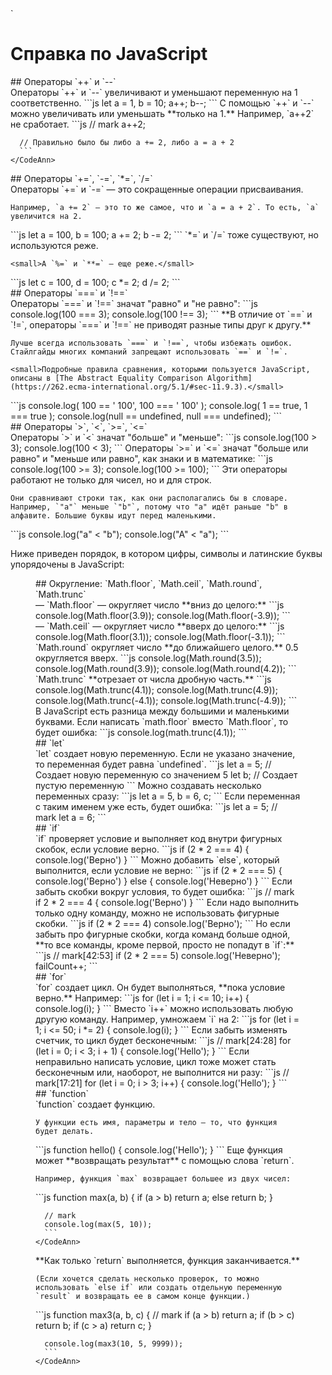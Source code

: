 
<style jsx>{`
  h2 {
    padding-bottom: 0.5rem;
    border-bottom: 2px solid #bbb;
  }
`}</style>`

# Справка по JavaScript

<div id="inc-dec">
## Операторы `++` и `--`
</div>

<Boxes>
  <Box>
    Операторы `++` и `--` увеличивают и уменьшают переменную на 1 соответственно.
  </Box>
  <Box>
    <CodeAnn ok="Теперь a = 2, b = 9">
      ```js
      let a = 1, b = 10;
      a++;
      b--;
      ```
    </CodeAnn>
  </Box>
</Boxes>

<Boxes>
  <Box>
    С помощью `++` и `--` можно увеличивать или уменьшать **только на 1.** Например, `a++2` не сработает.
  </Box>
  <Box>
    <CodeAnn error="SyntaxError: Unexpected number">
      ```js
      // mark
      a++2;
      
      // Правильно было бы либо a += 2, либо a = a + 2
      ```
    </CodeAnn>
  </Box>
</Boxes>

<div id="autoassign">
## Операторы `+=`, `-=`, `*=`, `/=`
</div>

<Boxes>
  <Box>
    Операторы `+=` и `-=` — это сокращенные операции присваивания.
    
    Например, `a += 2` — это то же самое, что и `a = a + 2`. То есть, `a` увеличится на 2.
  </Box>
  <Box>
    <CodeAnn ok="Теперь a = 102, b = 98">
      ```js
      let a = 100, b = 100;
      a += 2;
      b -= 2;
      ```
    </CodeAnn>
  </Box>
</Boxes>

<Boxes>
  <Box>
    `*=` и `/=` тоже существуют, но используются реже.

    <small>А `%=` и `**=` — еще реже.</small>
  </Box>
  <Box>
    <CodeAnn ok="Теперь c = 200, d = 50">
      ```js
      let c = 100, d = 100;
      c *= 2;
      d /= 2;
      ```
    </CodeAnn>
  </Box>
</Boxes>

<div id="eq-neq">
## Операторы `===` и `!==`
</div>

<Boxes>
  <Box>
    Операторы `===` и `!==` значат "равно" и "не равно":
  </Box>
  <Box>
    <CodeAnn ok="Выводит false и true">
      ```js
      console.log(100 === 3);
      console.log(100 !== 3);
      ```
    </CodeAnn>
  </Box>
</Boxes>

<Boxes id="eqeqeq">
  <Box>
    **В отличие от `==` и `!=`, операторы `===` и `!==` не приводят разные типы друг к другу.**

    Лучше всегда использовать `===` и `!==`, чтобы избежать ошибок. Стайлгайды многих компаний запрещают использовать `==` и `!=`.

    <small>Подробные правила сравнения, которыми пользуется JavaScript, описаны в [The Abstract Equality Comparison Algorithm](https://262.ecma-international.org/5.1/#sec-11.9.3).</small>
  </Box>
  <Box>
    <CodeAnn warn="Во всех этих случаях == дает true, а === дает false">
      ```js
      console.log( 100 == ' 100',     100 === ' 100'   );
      console.log(   1 == true,         1 === true     );
      console.log(null == undefined, null === undefined);
      ```
    </CodeAnn>
  </Box>
</Boxes>

<div id="less-more">
## Операторы `>`, `<`, `>=`, `<=`
</div>

<Boxes>
  <Box>
    Операторы `>` и `<` значат "больше" и "меньше":
  </Box>
  <Box>
    <CodeAnn ok="Выводит true и false">
      ```js
      console.log(100 > 3);
      console.log(100 < 3);
      ```
    </CodeAnn>
  </Box>
</Boxes>

<Boxes>
  <Box>
    Операторы `>=` и `<=` значат "больше или равно" и "меньше или равно", как знаки <InlineMath math="\geq"/> и <InlineMath math="\leq"/> в математике:
  </Box>
  <Box>
    <CodeAnn ok="Оба выводят true">
      ```js
      console.log(100 >= 3);
      console.log(100 >= 100);
      ```
    </CodeAnn>
  </Box>
</Boxes>

<Boxes>
  <Box>
    Эти операторы работают не только для чисел, но и для строк.

    Они сравнивают строки так, как они располагались бы в словаре. Например, `"a"` меньше `"b"`, потому что "a" идёт раньше "b" в алфавите. Большие буквы идут перед маленькими.
  </Box>
  <Box>
    <CodeAnn ok="Оба выводят true">
      ```js
      console.log("a" < "b");
      console.log("A" < "a");
      ```
    </CodeAnn>
  </Box>
</Boxes>

Ниже приведен порядок, в котором цифры, символы и латинские буквы упорядочены в JavaScript:

<Figure image="/ascii.png" />

<div id="rounding">
## Округление: `Math.floor`, `Math.ceil`, `Math.round`, `Math.trunc`
</div>

<Boxes id="floor">
  <Box>
    <InlineMath math="\lfloor x \rfloor"/> — `Math.floor` — округляет число **вниз до целого:**
  </Box>
  <Box>
    <CodeAnn ok="Выводит 3 и -4">
      ```js
      console.log(Math.floor(3.9));
      console.log(Math.floor(-3.9));
      ```
    </CodeAnn>
  </Box>
</Boxes>

<Boxes id="ceil">
  <Box>
    <InlineMath math="\lceil x \rceil"/> — `Math.ceil` — округляет число **вверх до целого:**
  </Box>
  <Box>
    <CodeAnn ok="Выводит 4 и -3">
      ```js
      console.log(Math.floor(3.1));
      console.log(Math.floor(-3.1));
      ```
    </CodeAnn>
  </Box>
</Boxes>

<Boxes id="round">
  <Box>
    `Math.round` округляет число **до ближайшего целого.** 0.5 округляется вверх.
  </Box>
  <Box>
    <CodeAnn ok="Все строчки выводят 4">
      ```js
      console.log(Math.round(3.5));
      console.log(Math.round(3.9));
      console.log(Math.round(4.2));
      ```
    </CodeAnn>
  </Box>
</Boxes>

<Boxes id="trunc">
  <Box>
    `Math.trunc` **отрезает от числа дробную часть.**
  </Box>
  <Box>
    <CodeAnn ok="Все строчки выводят 4">
      ```js
      console.log(Math.trunc(4.1));
      console.log(Math.trunc(4.9));
      console.log(Math.trunc(-4.1));
      console.log(Math.trunc(-4.9));
      ```
    </CodeAnn>
  </Box>
</Boxes>

<Boxes id="math-is-not-defined">
  <Box>
    В JavaScript есть разница между большими и маленькими буквами. Если написать `math.floor` вместо `Math.floor`, то будет ошибка:
  </Box>
  <Box>
    <CodeAnn error="ReferenceError: math is not defined">
      ```js
      console.log(math.trunc(4.1));
      ```
    </CodeAnn>
  </Box>
</Boxes>

<div id="let">
## `let` 
</div>

<Boxes>
  <Box>
    `let` создает новую переменную. Если не указано значение, то переменная будет равна `undefined`.
  </Box>
  <Box>
    <CodeAnn ok="a = 5, b = undefined">
      ```js
      let a = 5;   // Создает новую переменную со значением 5
      let b;       // Создает пустую переменную
      ```
    </CodeAnn>
  </Box>
</Boxes>

<Boxes>
  <Box>
    Можно создавать несколько переменных сразу:
  </Box>
  <Box>
    <CodeAnn ok="a = 5, b = 6, c = undefined">
      ```js
      let a = 5, b = 6, c;
      ```
    </CodeAnn>
  </Box>
</Boxes>

<Boxes id="identifier-has-already-been-declared">
  <Box>
    Если переменная с таким именем уже есть, будет ошибка:
  </Box>
  <Box>
    <CodeAnn error="SyntaxError: Identifier 'a' has already been declared">
      ```js
      let a = 5;
      // mark
      let a = 6;
      ```
    </CodeAnn>
  </Box>
</Boxes>

<div id="if">
## `if`
</div>

<Boxes>
  <Box>
    `if` проверяет условие и выполняет код внутри фигурных скобок, если условие верно.
  </Box>
  <Box>
    <CodeAnn ok="Выводит 'Верно'">
      ```js
      if (2 * 2 === 4) {
        console.log('Верно')
      }
      ```
    </CodeAnn>
  </Box>
</Boxes>

<Boxes id="if-else">
  <Box>
    Можно добавить `else`, который выполнится, если условие не верно:
  </Box>
  <Box>
    <CodeAnn ok="Выводит 'Неверно'">
      ```js
      if (2 * 2 === 5) {
        console.log('Верно')
      } else {
        console.log('Неверно')
      }
      ```
    </CodeAnn>
  </Box>
</Boxes>

<Boxes>
  <Box>
    Если забыть скобки вокруг условия, то будет ошибка:
  </Box>
  <Box>
    <CodeAnn error="SyntaxError: Unexpected number">
      ```js
      // mark
      if 2 * 2 === 4 {
        console.log('Верно')
      }
      ```
    </CodeAnn>
  </Box>
</Boxes>

<Boxes>
  <Box>
    Если надо выполнить только одну команду, можно не использовать фигурные скобки.
  </Box>
  <Box>
    <CodeAnn ok="Выводит 'Верно'">
      ```js
      if (2 * 2 === 4) console.log('Верно');
      ```
    </CodeAnn>
  </Box>
</Boxes>
    
<Boxes>
  <Box>
    Но если забыть про фигурные скобки, когда команд больше одной, **то все команды, кроме первой, просто не попадут в `if`:**
  </Box>
  <Box>
    <CodeAnn warn="Выделенная строчка выполнится, хотя не должна">
      ```js
      // mark[42:53]
      if (2 * 2 === 5) console.log('Неверно'); failCount++;
      ```
    </CodeAnn>
  </Box>
</Boxes>

<div id="for">
## `for`
</div>

<Boxes>
  <Box>
    `for` создает цикл. Он будет выполняться, **пока условие верно.** Например:
  </Box>
  <Box>
    <CodeAnn ok="Выводит 1, 2, 3, 4, 5, 6, 7, 8, 9, 10">
      ```js
      for (let i = 1; i <= 10; i++) {
        console.log(i);
      }
      ```
    </CodeAnn>
  </Box>
</Boxes>

<Boxes>
  <Box>
    Вместо `i++` можно использовать любую другую команду. Например, умножаем `i` на 2:
  </Box>
  <Box>
    <CodeAnn ok="Выводит 1, 2, 4, 8, 16, 32">
      ```js
      for (let i = 1; i <= 50; i *= 2) {
        console.log(i);
      }
      ```
    </CodeAnn>
  </Box>
</Boxes>

<Boxes>
  <Box>
    Если забыть изменять счетчик, то цикл будет бесконечным:
  </Box>
  <Box>
    <CodeAnn warn="i + 1 не изменяет переменную, поэтому цикл зависнет">
      ```js
      // mark[24:28]
      for (let i = 0; i < 3; i + 1) {
        console.log('Hello');
      }
      ```
    </CodeAnn>
  </Box>
</Boxes>

<Boxes>
  <Box>
    Если неправильно написать условие, цикл тоже может стать бесконечным или, наоборот, не выполнится ни разу:
  </Box>
  <Box>
    <CodeAnn warn="i > 3 уже сразу не выполняется, поэтому цикл ничего не сделает">
      ```js
      // mark[17:21]
      for (let i = 0; i > 3; i++) {
        console.log('Hello');
      }
      ```
    </CodeAnn>
  </Box>
</Boxes>

<div id="function">
## `function`
</div>

<Boxes>
  <Box>
    `function` создает функцию.
    
    У функции есть имя, параметры и тело — то, что функция будет делать.
  </Box>
  <Box>
    <CodeAnn ok="Функция объявлена и ее можно использовать: hello()">
      ```js
      function hello() {
        console.log('Hello');
      }
      ```
    </CodeAnn>
  </Box>
</Boxes>

<Boxes id="return">
  <Box>
    Еще функция может **возвращать результат** с помощью слова `return`.
    
    Например, функция `max` возвращает большее из двух чисел:
  </Box>
  <Box>
    <CodeAnn ok="Выводит 10">
      ```js
      function max(a, b) {
        if (a > b) return a; else return b;
      }

      // mark
      console.log(max(5, 10));
      ```
    </CodeAnn>
  </Box>
</Boxes>

<Boxes id="return">
  <Box>
    **Как только `return` выполняется, функция заканчивается.**

    (Если хочется сделать несколько проверок, то можно использовать `else if` или создать отдельную переменную `result` и возвращать ее в самом конце функции.)
  </Box>
  <Box>
    <CodeAnn warn="Вернет 10, потому что 'return' закончил функцию">
      ```js
      function max3(a, b, c) {
        // mark
        if (a > b) return a;
        if (b > c) return b;
        if (c > a) return c;
      }

      console.log(max3(10, 5, 9999));
      ```
    </CodeAnn>
  </Box>
</Boxes>

